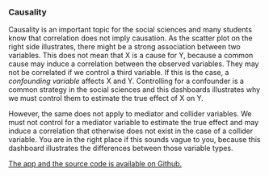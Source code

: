 ### Causality

Causality is an important topic for the social sciences and many students know that correlation does not imply causation. As the scatter plot on the right side illustrates, there might be a strong association between two variables. This does not mean that X is a cause for Y, because a common cause may induce a correlation between the observed variables. They may not be correlated if we control a third variable. If this is the case, a *confounding variable* affects X and Y. Controlling for a confounder is a common strategy in the social sciences and this dashboards illustrates why we must control them to estimate the true effect of X on Y.

However, the same does not apply to mediator and collider variables. We must not control for a mediator variable to estimate the true effect and may induce a correlation that otherwise does not exist in the case of a collider variable. You are in the right place if this sounds vague to you, because this dashboard illustrates the differences between those variable types.

[The app and the source code is available on Github.](https://edgar-treischl.github.io/edgar/articles/web_only/apps/apps.html)
